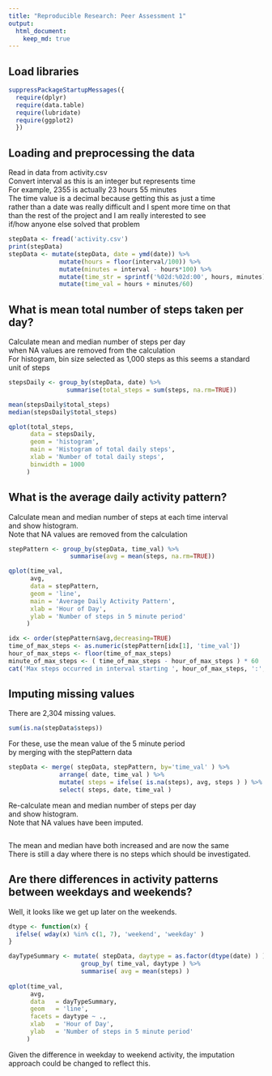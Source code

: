 ```yaml
---
title: "Reproducible Research: Peer Assessment 1"
output: 
  html_document:
    keep_md: true
---
```

## Load libraries
```r
suppressPackageStartupMessages({
  require(dplyr)
  require(data.table)
  require(lubridate)
  require(ggplot2)
  })
```

## Loading and preprocessing the data
Read in data from activity.csv  
Convert interval as this is an integer but represents time  
For example, 2355 is actually 23 hours 55 minutes  
The time value is a decimal because getting this as just a time  
rather than a date was really difficult and I spent more time on that  
than the rest of the project and I am really interested to see  
if/how anyone else solved that problem  
```r
stepData <- fread('activity.csv')
print(stepData)
stepData <- mutate(stepData, date = ymd(date)) %>%
              mutate(hours = floor(interval/100)) %>%
              mutate(minutes = interval - hours*100) %>%
              mutate(time_str = sprintf('%02d:%02d:00', hours, minutes)) %>%
              mutate(time_val = hours + minutes/60)
```

## What is mean total number of steps taken per day?
Calculate mean and median number of steps per day  
when NA values are removed from the calculation  
For histogram, bin size selected as 1,000 steps as this seems a standard unit of steps  

```r
stepsDaily <- group_by(stepData, date) %>%
                summarise(total_steps = sum(steps, na.rm=TRUE))

mean(stepsDaily$total_steps)
median(stepsDaily$total_steps)

qplot(total_steps,
      data = stepsDaily,
      geom = 'histogram',
      main = 'Histogram of total daily steps',
      xlab = 'Number of total daily steps',
      binwidth = 1000
     )
```

## What is the average daily activity pattern?
Calculate mean and median number of steps at each time interval  
and show histogram.  
Note that NA values are removed from the calculation  
```r
stepPattern <- group_by(stepData, time_val) %>%
                 summarise(avg = mean(steps, na.rm=TRUE))

qplot(time_val,
      avg,
      data = stepPattern,
      geom = 'line',
      main = 'Average Daily Activity Pattern',
      xlab = 'Hour of Day',
      ylab = 'Number of steps in 5 minute period'
     )

idx <- order(stepPattern$avg,decreasing=TRUE)
time_of_max_steps <- as.numeric(stepPattern[idx[1], 'time_val'])
hour_of_max_steps <- floor(time_of_max_steps)
minute_of_max_steps <- ( time_of_max_steps - hour_of_max_steps ) * 60
cat('Max steps occurred in interval starting ', hour_of_max_steps, ':', minute_of_max_steps, sep='')
```

## Imputing missing values
There are 2,304 missing values.  
```r
sum(is.na(stepData$steps))
```
For these, use the mean value of the 5 minute period  
by merging with the stepPattern data
```r
stepData <- merge( stepData, stepPattern, by='time_val' ) %>%
              arrange( date, time_val ) %>%
              mutate( steps = ifelse( is.na(steps), avg, steps ) ) %>%
              select( steps, date, time_val )
```
Re-calculate mean and median number of steps per day  
and show histogram.  
Note that NA values have been imputed.  
```r
```

The mean and median have both increased and are now the same  
There is still a day where there is no steps which should be investigated.  

## Are there differences in activity patterns between weekdays and weekends?  
Well, it looks like we get up later on the weekends.  
```r
dtype <- function(x) {
  ifelse( wday(x) %in% c(1, 7), 'weekend', 'weekday' )
}

dayTypeSummary <- mutate( stepData, daytype = as.factor(dtype(date) ) ) %>%
                    group_by( time_val, daytype ) %>%
                    summarise( avg = mean(steps) )
       
qplot(time_val,
      avg,
      data   = dayTypeSummary,
      geom   = 'line',
      facets = daytype ~ .,
      xlab   = 'Hour of Day',
      ylab   = 'Number of steps in 5 minute period'
     )
```

Given the difference in weekday to weekend activity, the imputation  
approach could be changed to reflect this.  
